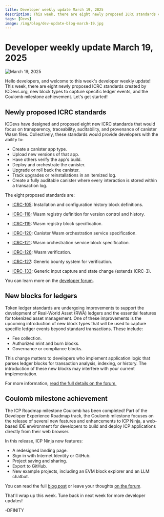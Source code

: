 ```yaml
---
title: Developer weekly update March 19, 2025
description: This week, there are eight newly proposed ICRC standards created by ICDevs.org, new block types to capture specific ledger events, and the Coulomb milestone achievement.
tags: [Devs]
image: /img/blog/dev-update-blog-march-19.jpg
---
```


# Developer weekly update March 19, 2025

![March 19, 2025](../../static/img/blog/dev-update-blog-march-19.jpg)

Hello developers, and welcome to this week's developer weekly update! This week, there are eight newly proposed ICRC standards created by ICDevs.org, new block types to capture specific ledger events, and the Coulomb milestone achievement. Let's get started!

## Newly proposed ICRC standards

ICDevs have designed and proposed eight new ICRC standards that would focus on transparency, traceability, auditability, and provenance of canister Wasm files. Collectively, these standards would provide developers with the ability to:

- Create a canister app type.
- Upload new versions of that app.
- Have others verify the app's build.
- Deploy and orchestrate the canister.
- Upgrade or roll back the canister.
- Track upgrades or reinstallations in an itemized log.
- Create a fully auditable canister where every interaction is stored within a transaction log.

The eight proposed standards are:

- [ICRC-105](https://forum.dfinity.org/t/icrc-105-enhancing-canister-installation-configuration-transparency/42588/1): Installation and configuration history block definitions.

- [ICRC-118](https://forum.dfinity.org/t/icrc-118-wasm-registry-definition-for-version-control-and-history/42589/1): Wasm registry definition for version control and history.

- [ICRC-119](https://forum.dfinity.org/t/icrc-119-wasm-registry-block-specification/42590/1): Wasm registry block specification.

- [ICRC-120](https://forum.dfinity.org/t/icrc-120-canister-wasm-orchestration-service/42591/1): Canister Wasm orchestration service specification.

- [ICRC-121](https://forum.dfinity.org/t/icrc-121-wasm-orchestration-service-block-specification/42593/1): Wasm orchestration service block specification.

- [ICRC-126](https://forum.dfinity.org/t/icrc-126-wasm-verification/42592/1): Wasm verification.

- [ICRC-127](https://forum.dfinity.org/t/icrc-127-generic-bounty-system/42594/1): Generic bounty system for verification.

- [ICRC-133](https://forum.dfinity.org/t/icrc-133-generic-input-capture-and-state-change-extends-icrc3/42595/1): Generic input capture and state change (extends ICRC-3).

You can learn more on the [developer forum](https://forum.dfinity.org/t/icrc-105-and-its-seven-cousins/42596).

## New blocks for ledgers

Token ledger standards are undergoing improvements to support the development of Real-World Asset (RWA) ledgers and the essential features for tokenized asset management. One of these improvements is the upcoming introduction of new block types that will be used to capture specific ledger events beyond standard transactions. These include:

- Fee collection.
- Authorized mint and burn blocks.
- Governance or compliance blocks.

This change matters to developers who implement application logic that parses ledger blocks for transaction analysis, indexing, or history. The introduction of these new blocks may interfere with your current implementation.

For more information, [read the full details on the forum.](https://forum.dfinity.org/t/upcoming-new-block-types-for-icp-ledgers-important-for-wallets-dashboards-indexers/42567/1)


## Coulomb milestone achievement

The ICP Roadmap milestone Coulomb has been completed! Part of the Developer Experience Roadmap track, the Coulomb milestone focuses on the release of several new features and enhancements to ICP Ninja, a web-based IDE environment for developers to build and deploy ICP applications directly from their web browser.

In this release, ICP Ninja now features:

- A redesigned landing page.
- Sign in with Internet Identity or GitHub.
- Project saving and sharing.
- Export to GitHub.
- New example projects, including an EVM block explorer and an LLM chatbot.

You can read the full [blog post](https://medium.com/dfinity/icp-ninja-update-coulomb-milestone-unleashed-0d980651f707) or leave your thoughts [on the forum](https://forum.dfinity.org/t/icp-ninja-update-coulomb-milestone-unleashed/42561/).

That'll wrap up this week. Tune back in next week for more developer updates!

-DFINITY